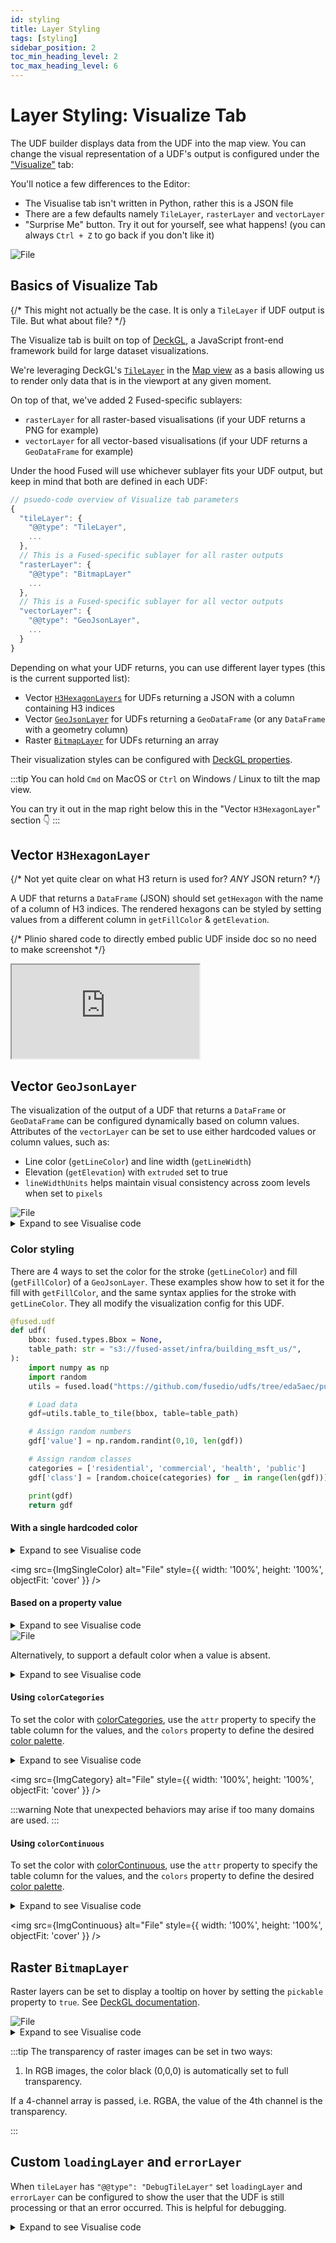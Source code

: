 ```yaml
---
id: styling
title: Layer Styling
tags: [styling]
sidebar_position: 2
toc_min_heading_level: 2
toc_max_heading_level: 6
---
```


# Layer Styling: Visualize Tab

The UDF builder displays data from the UDF into the map view. You can change the visual representation of a UDF's output is configured under the ["Visualize"](/workbench/udf-builder/code-editor/#visualize) tab:


<ReactPlayer className="video__player" playing={false} muted={true} controls height="100%" url="https://fused-magic.s3.us-west-2.amazonaws.com/workbench-walkthrough-videos/docs_rewrite/layer-styling/layer_styling_tab_selection.mp4" width="100%" />

You'll notice a few differences to the Editor:
- The Visualise tab isn't written in Python, rather this is a JSON file
- There are a few defaults namely `TileLayer`, `rasterLayer` and `vectorLayer`
- "Surprise Me" button. Try it out for yourself, see what happens! (you can always `Ctrl + Z` to go back if you don't like it)


<div style={{textAlign: 'center'}}>
<img src={ImgVizTOverview} alt="File" style={{}} />
</div>

## Basics of Visualize Tab

{/* This might not actually be the case. It is only a `TileLayer` if UDF output is Tile. But what about file? */}

The Visualize tab is built on top of [DeckGL](https://deck.gl/docs), a JavaScript front-end framework build for large dataset visualizations.

We're leveraging DeckGL's [`TileLayer`](https://deck.gl/docs/api-reference/geo-layers/tile-layer) in the [Map view](/workbench/udf-builder/map/) as a basis allowing us to render only data that is in the viewport at any given moment. 

On top of that, we've added 2 Fused-specific sublayers:
- `rasterLayer` for all raster-based visualisations (if your UDF returns a PNG for example)
- `vectorLayer` for all vector-based visualisations (if your UDF returns a `GeoDataFrame` for example)

Under the hood Fused will use whichever sublayer fits your UDF output, but keep in mind that both are defined in each UDF:

```JavaScript
// psuedo-code overview of Visualize tab parameters
{
  "tileLayer": {
    "@@type": "TileLayer",
    ...
  },
  // This is a Fused-specific sublayer for all raster outputs
  "rasterLayer": {
    "@@type": "BitmapLayer"
    ...
  },
  // This is a Fused-specific sublayer for all vector outputs
  "vectorLayer": {
    "@@type": "GeoJsonLayer",
    ...
  }
}
```

Depending on what your UDF returns, you can use different layer types (this is the current supported list):

- Vector [`H3HexagonLayers`](/workbench/udf-builder/styling/#h3hexagonlayer) for UDFs returning a JSON with a column containing H3 indices
- Vector [`GeoJsonLayer`](/workbench/udf-builder/styling/#vector-geojsonlayer) for UDFs returning a `GeoDataFrame` (or any `DataFrame` with a geometry column)
- Raster [`BitmapLayer`](/workbench/udf-builder/styling/#raster-bitmaplayer) for UDFs returning an array

Their visualization styles can be configured with [DeckGL properties](https://deck.gl/docs/api-reference/layers/geojson-layer#properties).

:::tip
  You can hold `Cmd` on MacOS or `Ctrl` on Windows / Linux to tilt the map view. 
  
  You can try it out in the map right below this in the "Vector `H3HexagonLayer`" section 👇
:::

## Vector `H3HexagonLayer`

{/* Not yet quite clear on what H3 return is used for? *ANY* JSON return? */}

A UDF that returns a `DataFrame` (JSON) should set `getHexagon` with the name of a column of H3 indices. The rendered hexagons can be styled by setting values from a different column in `getFillColor` & `getElevation`.

{/* Plinio shared code to directly embed public UDF inside doc so no need to make screenshot */}


<iframe
  src="https://www.fused.io/public/UDF_Overture_Maps_Example"
  style={{ width: '100%', height: '500px', border: 'none' }}
  title="Overture H3 Skyline"
/>


<details>
  <summary>Expand to see Visualise code</summary>
  ```json
  {
    "tileLayer": {
      "@@type": "TileLayer",
      "minZoom": 0,
      "maxZoom": 19,
      "tileSize": 256,
      "pickable": true
    },
    "vectorLayer": {
      // highlight-next-line
      "@@type": "H3HexagonLayer",
      "stroked": true,
      "filled": true,
      "pickable": true,
      "extruded": false,
      "opacity": 1,
      "coverage": 0.9,
      "lineWidthMinPixels": 5,
      // highlight-next-line
      "getHexagon": "@@=properties.hex",
      "getLineColor": {
        "@@function": "hasProp",
        "property": "metric",
        "present": "@@=[(1 - properties.metric/500) * 255, 0, 255]",
        "absent": [200, 200, 200]
      },
      // highlight-next-line
      "getFillColor": {
        "@@function": "hasProp",
        "property": "metric",
        "present": "@@=[255, (1 - properties.metric/500) * 255, 0]",
        "absent": [220, 255, 100]
      },
      // highlight-next-line
      "getElevation": {
        "@@function": "hasProp",
        "property": "metric",
        "present": "@@=properties.metric",
        "absent": 1
      },
      "elevationScale": 10
    }
  }
  ```
</details>

<iframe
  src="/img/deckgl_h3.html"
  height="400px"
  width="100%"
  scrolling="no"
></iframe>

## Vector `GeoJsonLayer`

The visualization of the output of a UDF that returns a `DataFrame` or `GeoDataFrame` can be configured dynamically based on column values. Attributes of the `vectorLayer` can be set to use either hardcoded values or column values, such as:
- Line color (`getLineColor`) and line width (`getLineWidth`)
- Elevation (`getElevation`) with `extruded` set to true
- `lineWidthUnits` helps maintain visual consistency across zoom levels when set to `pixels`



<div style={{textAlign: 'center'}}>
<img src={ImgVizVectordsm} alt="File" style={{}} />
</div>

<details>
  <summary>Expand to see Visualise code</summary>
  ```json
  {
    "tileLayer": {
      "@@type": "TileLayer",
      "minZoom": 0,
      "maxZoom": 15,
      "tileSize": 256,
      "pickable": true
    },
    "vectorLayer": {
      // highlight-next-line
      "@@type": "GeoJsonLayer",
      "stroked": true,
      "filled": true,
      "pickable": true,
      "extruded": true,
      "getElevation": "@@=properties.stats*1",
      "lineWidthMinPixels": 1,
      "getLineWidth": "@@=properties.stats*10",
      // highlight-next-line
      "getLineColor": {
        "@@function": "hasProp",
        "property": "stats",
        "present": "@@=[properties.stats*5, properties.stats*3, properties.stats*2]",
        "absent": [255, 0, 255]
      },
      "getFillColor": "@@=[properties.stats*5, properties.stats*3, properties.stats*2]"
    }
  }
  ```
</details>

### Color styling

There are 4 ways to set the color for the stroke (`getLineColor`) and fill (`getFillColor`) of a `GeoJsonLayer`. These examples show how to set it for the fill with `getFillColor`, and the same syntax applies for the stroke with `getLineColor`. They all modify the visualization config for this UDF.

```python showLineNumbers
@fused.udf
def udf(
    bbox: fused.types.Bbox = None,
    table_path: str = "s3://fused-asset/infra/building_msft_us/",
):
    import numpy as np
    import random
    utils = fused.load("https://github.com/fusedio/udfs/tree/eda5aec/public/common/").utils

    # Load data
    gdf=utils.table_to_tile(bbox, table=table_path)

    # Assign random numbers
    gdf['value'] = np.random.randint(0,10, len(gdf))

    # Assign random classes
    categories = ['residential', 'commercial', 'health', 'public']
    gdf['class'] = [random.choice(categories) for _ in range(len(gdf))]

    print(gdf)
    return gdf
```

#### With a single hardcoded color

<details>
  <summary>Expand to see Visualise code</summary>
  ```json
  {
    "tileLayer": {
      "@@type": "TileLayer",
      "minZoom": 0,
      "maxZoom": 19,
      "tileSize": 256,
      "pickable": true
    },
    "rasterLayer": {
      "@@type": "BitmapLayer",
      "pickable": true
    },
    "vectorLayer": {
      "@@type": "GeoJsonLayer",
      "stroked": true,
      "filled": true,
      "pickable": true,
      "lineWidthMinPixels": 1,
      "pointRadiusMinPixels": 1,
      "getFillColor": [20,200,200,100]
    }
  }
  ```
</details>


<img src={ImgSingleColor} alt="File" style={{ width: '100%', height: '100%', objectFit: 'cover' }} />

#### Based on a property value


<details>
  <summary>Expand to see Visualise code</summary>
  ```json
  {
    "tileLayer": {
      "@@type": "TileLayer",
      "minZoom": 0,
      "maxZoom": 15,
      "tileSize": 256,
      "pickable": true
    },
    "rasterLayer": {
      "@@type": "BitmapLayer",
      "pickable": true
    },
    "vectorLayer": {
      "@@type": "GeoJsonLayer",
      "stroked": true,
      "filled": true,
      "pickable": true,
      "extruded": true,
      // highlight-next-line
      "getElevation": "@@=properties.stats*1",
      "lineWidthMinPixels": 1,
      "getFillColor": "@@=[properties.value*50, properties.value*30, properties.value*2]"
    }
  }
  ```
</details>


<div style={{textAlign: 'center'}}>
<img src={ImgProperty} alt="File" style={{width: 600}} />
</div>


Alternatively, to support a default color when a value is absent.

<details>
  <summary>Expand to see Visualise code</summary>
  ```json
  {
    "tileLayer": {
      "@@type": "TileLayer",
      "minZoom": 0,
      "maxZoom": 15,
      "tileSize": 256,
      "pickable": true
    },
    "rasterLayer": {
      "@@type": "BitmapLayer",
      "pickable": true
    },
    "vectorLayer": {
      "@@type": "GeoJsonLayer",
      "stroked": true,
      "filled": true,
      "pickable": true,
      "extruded": true,
      "getElevation": "@@=properties.stats*1",
      "lineWidthMinPixels": 1,
      "getFillColor": {
        "@@function": "hasProp",
        "property": "value",
        "present": "@@=[properties.value*50, properties.value*3, properties.value*2]",
        "absent": [
          255,
          0,
          255
        ]
      }
    }
  }
  ```
</details>

#### Using `colorCategories`

To set the color with [colorCategories](https://deck.gl/docs/api-reference/carto/styles#colorcategories), use the `attr` property to specify the table column for the values, and the  `colors` property to define the desired [color palette](https://carto.com/carto-colors/).

<details>
  <summary>Expand to see Visualise code</summary>
  ```json
  {
    "tileLayer": {
      "@@type": "TileLayer",
      "minZoom": 0,
      "maxZoom": 19,
      "tileSize": 256,
      "pickable": true
    },
    "rasterLayer": {
      "@@type": "BitmapLayer",
      "pickable": true
    },
    "vectorLayer": {
      "@@type": "GeoJsonLayer",
      "stroked": true,
      "filled": true,
      "pickable": true,
      "lineWidthMinPixels": 1,
      "pointRadiusMinPixels": 1,
      "getFillColor": {
        "@@function": "colorCategories",
        "attr": "class",
        "domain": [
          "residential",
          "commercial",
          "health",
          "public"
        ],
        "colors": "Bold"
      }
    }
  }
  ```
</details>


<img src={ImgCategory} alt="File" style={{ width: '100%', height: '100%', objectFit: 'cover' }} />

:::warning
Note that unexpected behaviors may arise if too many domains are used.
:::

#### Using `colorContinuous`

To set the color with [colorContinuous](https://deck.gl/docs/api-reference/carto/styles#color-continuous), use the `attr` property to specify the table column for the values, and the `colors` property to define the desired [color palette](https://carto.com/carto-colors/).

<details>
  <summary>Expand to see Visualise code</summary>
  ```json
  {
    "tileLayer": {
      "@@type": "TileLayer",
      "minZoom": 0,
      "maxZoom": 19,
      "tileSize": 256,
      "pickable": true
    },
    "rasterLayer": {
      "@@type": "BitmapLayer",
      "pickable": true
    },
    "vectorLayer": {
      "@@type": "GeoJsonLayer",
      "stroked": true,
      "filled": true,
      "pickable": true,
      "lineWidthMinPixels": 1,
      "pointRadiusMinPixels": 1,
      "getFillColor": {
        "@@function": "colorContinuous",
        "attr": "value",
        "domain": [
          0,
          10
        ],
        "colors": "Peach",
        "nullColor": [
          184,
          184,
          184
        ]
      }
    }
  }
  ```
</details>


<img src={ImgContinuous} alt="File" style={{ width: '100%', height: '100%', objectFit: 'cover' }} />

## Raster `BitmapLayer`

Raster layers can be set to display a tooltip on hover by setting the `pickable` property to `true`. See [DeckGL documentation](https://deck.gl/docs/api-reference/layers/bitmap-layer#pixel-picking).


<div style={{textAlign: 'center'}}>
<img src={ImgVizcrops} alt="File" style={{}} />
</div>

<details>
  <summary>Expand to see Visualise code</summary>
  ```json
  {
    "tileLayer": {
      "@@type": "TileLayer",
      "minZoom": 0,
      "maxZoom": 19,
      "tileSize": 256,
      "pickable": true
    },
    "rasterLayer": {
      "@@type": "BitmapLayer",
      "pickable": true
    }
  }
  ```
</details>

:::tip
The transparency of raster images can be set in two ways:

1. In RGB images, the color black (0,0,0) is automatically set to full transparency.

If a 4-channel array is passed, i.e. RGBA, the value of the 4th channel is the transparency.

:::

## Custom `loadingLayer` and `errorLayer`

When `tileLayer` has `"@@type": "DebugTileLayer"` set `loadingLayer` and `errorLayer` can be configured to show the user that the UDF is still processing or that an error occurred. This is helpful for debugging.

<ReactPlayer playsinline={true} className="video__player" loop={true} playing={true} muted={true} controls height="100%" url="https://fused-magic.s3.us-west-2.amazonaws.com/workbench-walkthrough-videos/errorlayers.mp4" width="100%" />

<details>
  <summary>Expand to see Visualise code</summary>
  ```json
  {
    "tileLayer": {
      "@@type": "DebugTileLayer",
      "minZoom": 0,
      "maxZoom": 15,
      "tileSize": 256,
      "pickable": true
    },
    "rasterLayer": {
      "@@type": "BitmapLayer",
      "pickable": true
    },
    "vectorLayer": {
      "@@type": "GeoJsonLayer",
      "stroked": true,
      "filled": true,
      "pickable": true,
      "extruded": true,
      "getElevation": "@@=properties.stats*1",
      "lineWidthMinPixels": 1,
      "getLineColor": {
        "@@function": "hasProp",
        "property": "stats",
        "present": "@@=[properties.stats*5, properties.stats*3, properties.stats*2]",
        "absent": [
          255,
          0,
          255
        ]
      },
      "getFillColor": "@@=[properties.stats*5, properties.stats*3, properties.stats*2]"
    },
    "loadingLayer": {
      "@@type": "GeoJsonLayer",
      "stroked": true,
      "filled": false,
      "pickable": true,
      "lineWidthMinPixels": 10,
      "getLineColor": [
        25,
        55,
        0,
        255
      ],
      "getFillColor": [
        5,
        20,
        255,
        40
      ]
    },
    "errorLayer": {
      "@@type": "GeoJsonLayer",
      "stroked": true,
      "filled": true,
      "pickable": true,
      "lineWidthMinPixels": 10,
      "getLineColor": [
        255,
        255,
        0,
        255
      ],
      "getFillColor": [
        255,
        20,
        255,
        40
      ]
    }
  }
  ```
</details>
